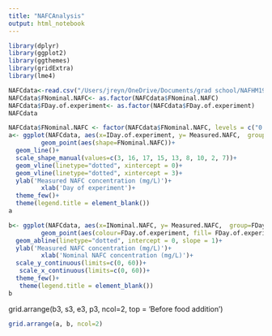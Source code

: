 ```yaml
---
title: "NAFCAnalysis"
output: html_notebook
---
```




```r
library(dplyr)
library(ggplot2)
library(ggthemes)
library(gridExtra)
library(lme4)

NAFCdata<-read.csv("/Users/jreyn/OneDrive/Documents/grad school/NAFHM19/Data/Rfiles/NAFCsummaryR.csv")
NAFCdata$FNominal.NAFC<- as.factor(NAFCdata$FNominal.NAFC)
NAFCdata$FDay.of.experiment<- as.factor(NAFCdata$FDay.of.experiment)
NAFCdata
```

  

```r
NAFCdata$FNominal.NAFC <- factor(NAFCdata$FNominal.NAFC, levels = c("0 mg/L", "2.5 mg/L", "6.5 mg/L", "10 mg/L", "14 mg/L", "21 mg/L", "29.5 mg/L", "40 mg/L", "54 mg/L"))
a<- ggplot(NAFCdata, aes(x=IDay.of.experiment, y= Measured.NAFC,  group= FNominal.NAFC ))+ 
         geom_point(aes(shape=FNominal.NAFC))+
  geom_line()+
  scale_shape_manual(values=c(3, 16, 17, 15, 13, 8, 10, 2, 7))+
  geom_vline(linetype="dotted", xintercept = 0)+
  geom_vline(linetype="dotted", xintercept = 3)+
  ylab('Measured NAFC concentration (mg/L)')+
         xlab('Day of experiment')+ 
  theme_few()+
  theme(legend.title = element_blank())
a
```

```r
b<- ggplot(NAFCdata, aes(x=INominal.NAFC, y= Measured.NAFC,  group=FDay.of.experiment ))+ 
         geom_point(aes(colour=FDay.of.experiment, fill= FDay.of.experiment), shape= 21, size= 3, colour= "black")+
  geom_abline(linetype="dotted", intercept = 0, slope = 1)+
  ylab('Measured NAFC concentration (mg/L)')+
         xlab('Nominal NAFC concentration (mg/L)')+ 
  scale_y_continuous(limits=c(0, 60))+
   scale_x_continuous(limits=c(0, 60))+
  theme_few()+
   theme(legend.title = element_blank())
b
```

grid.arrange(b3, s3, e3, p3, ncol=2, top = 'Before food addition')
```r
grid.arrange(a, b, ncol=2)
```





